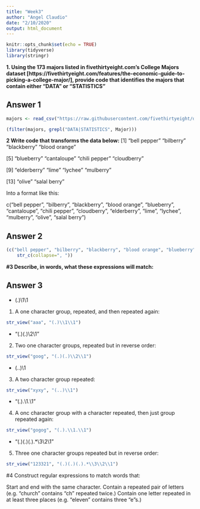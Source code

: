 ```yaml
---
title: "Week3"
author: "Angel Claudio"
date: "2/10/2020"
output: html_document
---
```


```r
knitr::opts_chunk$set(echo = TRUE)
library(tidyverse)
library(stringr)
```


**1. Using the 173 majors listed in fivethirtyeight.com’s College Majors dataset [https://fivethirtyeight.com/features/the-economic-guide-to-picking-a-college-major/], provide code that identifies the majors that contain either "DATA" or "STATISTICS"**

## Answer 1
```r
majors <- read_csv("https://raw.githubusercontent.com/fivethirtyeight/data/master/college-majors/majors-list.csv")

(filter(majors, grepl("DATA|STATISTICS", Major)))
```

**2 Write code that transforms the data below:**
[1] "bell pepper"  "bilberry"     "blackberry"   "blood orange"

[5] "blueberry"    "cantaloupe"   "chili pepper" "cloudberry"  

[9] "elderberry"   "lime"         "lychee"       "mulberry"    

[13] "olive"        "salal berry"

Into a format like this:

c("bell pepper", "bilberry", "blackberry", "blood orange", "blueberry", "cantaloupe", "chili pepper", "cloudberry", "elderberry", "lime", "lychee", "mulberry", "olive", "salal berry")

## Answer 2
```r
(c("bell pepper", "bilberry", "blackberry", "blood orange", "blueberry", "cantaloupe", "chili pepper", "cloudberry", "elderberry","lime", "lychee", "mulberry", "olive", "salal berry") %>%
    str_c(collapse=", "))
```

**#3 Describe, in words, what these expressions will match:**

## Answer 3
* (.)\1\1
1. A one character group, repeated, and then repeated again:
```r
str_view("aaa", "(.)\\1\\1")
```

* "(.)(.)\\2\\1"
2. Two one character groups, repeated but in reverse order:
```r
str_view("goog", "(.)(.)\\2\\1")
```

* (..)\1
3. A two character group repeated:
```r
str_view("xyxy", "(..)\\1")
```

* "(.).\\1.\\1"
4. A onc character group with a character repeated, then just group repeated again:
```r
str_view("gogog", "(.).\\1.\\1")

```

* "(.)(.)(.).*\\3\\2\\1"
5. Three one character groups repeated but in reverse order:
```r
str_view("123321", "(.)(.)(.).*\\3\\2\\1")

```

#4 Construct regular expressions to match words that:

Start and end with the same character.
Contain a repeated pair of letters (e.g. "church" contains "ch" repeated twice.)
Contain one letter repeated in at least three places (e.g. "eleven" contains three "e"s.)

